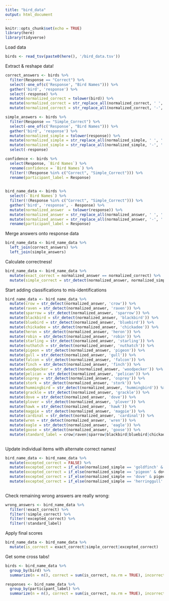 ```yaml
---
title: "bird_data"
output: html_document
---
```


```r
knitr::opts_chunk$set(echo = TRUE)
library(here)
library(tidyverse)
```

Load data

```r
birds <- read_tsv(paste0(here(), '/bird_data.tsv'))
```

Extract & reshape data!

```r
correct_answers <- birds %>%
  filter(Response == "Correct") %>%
  select(-one_of(c('Response', "Bird Names"))) %>%
  gather('bird', 'response') %>%
  select(-response) %>%
  mutate(normalized_correct = tolower(bird)) %>%
  mutate(normalized_correct = str_replace_all(normalized_correct, ' ', '')) %>%
  mutate(normalized_correct = str_replace_all(normalized_correct, '-', '')) 

simple_answers <- birds %>%
  filter(Response == "Simple_Correct") %>%
  select(-one_of(c('Response', "Bird Names"))) %>%
  gather('bird', 'response') %>%
  mutate(normalized_simple = tolower(response)) %>%
  mutate(normalized_simple = str_replace_all(normalized_simple, ' ', '')) %>%
  mutate(normalized_simple = str_replace_all(normalized_simple, '-', '')) %>%
  select(-response)

confidence <- birds %>%
  select(Response, `Bird Names`) %>%
  rename(confidence = `Bird Names`) %>%
  filter(!(Response %in% c("Correct", "Simple_Correct"))) %>%
  rename(participant_label = Response)
  

bird_name_data <- birds %>%
  select(-`Bird Names`) %>%
  filter(!(Response %in% c("Correct", "Simple_Correct"))) %>%
  gather('bird', 'response', - Response) %>%
  mutate(normalized_answer  = tolower(response)) %>%
  mutate(normalized_answer = str_replace_all(normalized_answer, ' ', '')) %>%
  mutate(normalized_answer = str_replace_all(normalized_answer, '-', '')) %>%
  rename(participant_label = Response)
```

Merge answers onto response data 

```r
bird_name_data <- bird_name_data %>%
  left_join(correct_answers) %>%
  left_join(simple_answers)
```

Calculate correctness!

```r
bird_name_data <- bird_name_data %>%
  mutate(exact_correct = normalized_answer == normalized_correct) %>%
  mutate(simple_correct = str_detect(normalized_answer, normalized_simple))
```

Start adding classifications to mis-identifications

```r
bird_name_data <- bird_name_data %>%
  mutate(crow = str_detect(normalized_answer, 'crow')) %>%
  mutate(raven = str_detect(normalized_answer, 'raven')) %>%
  mutate(sparrow = str_detect(normalized_answer, 'sparrow')) %>%
  mutate(blackbird = str_detect(normalized_answer, 'blackbird')) %>%
  mutate(bluebird = str_detect(normalized_answer, 'bluebird')) %>%
  mutate(chickadee = str_detect(normalized_answer, 'chickadee')) %>%
  mutate(heron = str_detect(normalized_answer, 'heron')) %>%
  mutate(robin = str_detect(normalized_answer, 'robin')) %>%
  mutate(starling = str_detect(normalized_answer, 'starling')) %>%
  mutate(nuthatch = str_detect(normalized_answer, 'nuthatch')) %>%
  mutate(pigeon = str_detect(normalized_answer, 'pigeon')) %>%
  mutate(gull = str_detect(normalized_answer, 'gull')) %>%
  mutate(falcon = str_detect(normalized_answer, 'falcon')) %>%
  mutate(finch = str_detect(normalized_answer, 'finch')) %>%
  mutate(woodpecker = str_detect(normalized_answer, 'woodpecker')) %>%
  mutate(pelican = str_detect(normalized_answer, 'pelican')) %>%
  mutate(osprey = str_detect(normalized_answer, 'osprey')) %>%
  mutate(stork = str_detect(normalized_answer, 'stork')) %>%
  mutate(hummingbird = str_detect(normalized_answer, 'hummingbird')) %>%
  mutate(grackle = str_detect(normalized_answer, 'grackle')) %>%
  mutate(dove = str_detect(normalized_answer, 'dove')) %>%
  mutate(plover = str_detect(normalized_answer, 'plover')) %>%
  mutate(hawk = str_detect(normalized_answer, 'hawk')) %>%
  mutate(magpie = str_detect(normalized_answer, 'magpie')) %>%
  mutate(cardinal = str_detect(normalized_answer, 'cardinal')) %>%
  mutate(wren = str_detect(normalized_answer, 'wren')) %>%
  mutate(eagle = str_detect(normalized_answer, 'eagle')) %>%
  mutate(goose = str_detect(normalized_answer, 'goose')) %>%
  mutate(standard_label = crow|raven|sparrow|blackbird|bluebird|chickadee|heron|robin|starling|nuthatch|pigeon|gull|falcon|finch|woodpecker|pelican|osprey|stork|hummingbird|grackle|dove|plover|hawk|magpie|cardinal|wren|eagle|goose)
  
```

Update individual items with alternate correct names!

```r
bird_name_data <- bird_name_data %>%
  mutate(excepted_correct = FALSE) %>%
  mutate(excepted_correct = if_else(normalized_simple == 'goldfinch' & finch, TRUE, excepted_correct)) %>%
  mutate(excepted_correct = if_else(normalized_simple == 'pigeon' & dove, TRUE, excepted_correct)) %>%
  mutate(excepted_correct = if_else(normalized_simple == 'dove' & pigeon, TRUE, excepted_correct)) %>%
  mutate(excepted_correct = if_else(normalized_simple == 'herringgull' & gull, TRUE, excepted_correct)) 
  
```

Check remaining wrong answers are really wrong:

```r
wrong_answers <- bird_name_data %>%
  filter(!exact_correct) %>%
  filter(!simple_correct) %>%
  filter(!excepted_correct) %>%
  filter(!standard_label)
```

Apply final scores

```r
bird_name_data <- bird_name_data %>%
  mutate(is_correct = exact_correct|simple_correct|excepted_correct)
```

Get some cross tabs!

```r
birds <- bird_name_data %>%
  group_by(bird) %>%
  summarize(n = n(), correct = sum(is_correct, na.rm = TRUE), incorrect = sum(!is_correct, na.rm = TRUE))

responses <- bird_name_data %>%
  group_by(participant_label) %>%
  summarize(n = n(), correct = sum(is_correct, na.rm = TRUE), incorrect = sum(!is_correct, na.rm = TRUE))
```